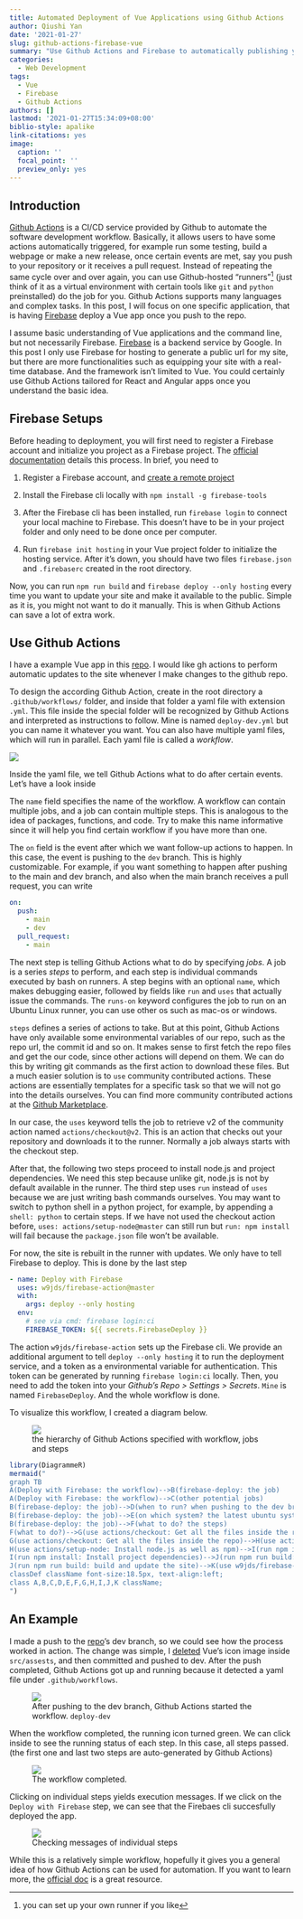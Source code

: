 ```yaml
---
title: Automated Deployment of Vue Applications using Github Actions
author: Qiushi Yan
date: '2021-01-27'
slug: github-actions-firebase-vue
summary: "Use Github Actions and Firebase to automatically publishing you Vue app"
categories:
  - Web Development
tags:
  - Vue
  - Firebase
  - Github Actions
authors: []
lastmod: '2021-01-27T15:34:09+08:00'
biblio-style: apalike
link-citations: yes
image:
  caption: ''
  focal_point: ''
  preview_only: yes
---
```


## Introduction

[Github Actions](https://docs.github.com/en/actions) is a CI/CD service provided by Github to automate the software development workflow. Basically, it allows users to have some actions automatically triggered, for example run some testing, build a webpage or make a new release, once certain events are met, say you push to your repository or it receives a pull request. Instead of repeating the same cycle over and over again, you can use Github-hosted "runners"^[you can set up your own runner if you like] (just think of it as a virtual environment with certain tools like `git` and `python` preinstalled) do the job for you. Github Actions supports many languages and complex tasks. In this post, I will focus on one specific application, that is having [Firebase](https://firebase.google.com/) deploy a Vue app once you push to the repo.

I assume basic understanding of Vue applications and the command line, but not necessarily Firebase. [Firebase](https://firebase.google.com/) is a backend service by Google. In this post I only use Firebase for hosting to generate a public url for my site, but there are more functionalities such as equipping your site with a real-time database.  And the framework isn't limited to Vue. You could certainly use Github Actions tailored for React and Angular apps once you understand the basic idea.

## Firebase Setups

Before heading to deployment, you will first need to register a Firebase account and initialize you project as a Firebase project. The [official documentation](https://firebase.google.com/docs/hosting) details this process. In brief, you need to

1. Register a Firebase account, and [create a remote project](https://firebase.google.com/docs/web/setup)

2. Install the Firebase cli locally with `npm install -g firebase-tools`

3. After the Firebase cli has been installed, run `firebase login` to connect your local machine to Firebase. This doesn't have to be in your project folder and only need to be done once per computer.

4. Run `firebase init hosting` in your Vue project folder to initialize the hosting service. After it's down, you should have two files `firebase.json` and `.firebaserc` created in the root directory.

Now, you can run `npm run build` and `firebase deploy --only hosting` every time you want to update your site and make it available to the public. Simple as it is, you might not want to do it manually. This is when Github Actions can save a lot of extra work.


## Use Github Actions

I have a example Vue app in this [repo](https://github.com/qiushiyan/chatroom). I would like gh actions to perform automatic updates to the site whenever I make changes to the github repo. 

To design the according Github Action,  create in the root directory a `.github/workflows/` folder, and inside that folder a yaml file with extension `.yml`. This file inside the special folder will be recognized by Github Actions and interpreted as instructions to follow. Mine is named `deploy-dev.yml` but you can name it whatever you want. You can also have multiple yaml files, which will run in parallel. Each yaml file is called a *workflow*.

![](create.jpg)

Inside the yaml file, we tell Github Actions what to do after certain events. Let's have a look inside

<script src="https://gist.github.com/qiushiyan/f9deb27ef09a8229661e8c309fa4e0a9.js"></script>

The `name` field specifies the name of the workflow. A workflow can contain multiple jobs, and a job can contain multiple steps. This is analogous to the idea of packages, functions, and code. Try to make this name informative since it will help you find certain workflow if you have more than one.

The `on` field is the event after which we want follow-up actions to happen. In this case, the event is pushing to the `dev` branch. This is highly customizable. For example, if you want something to happen after pushing to the main and dev branch, and also when the main branch receives a pull request, you can write

```yaml
on:
  push:
    - main
    - dev
  pull_request:
    - main
```

The next step is telling Github Actions what to do by specifying *jobs*. A job is a series *steps* to perform, and each step is individual commands executed by bash on runners. A step begins with an optional `name`, which makes debugging easier, followed by fields like `run` and `uses` that actually issue the commands. The `runs-on` keyword configures the job to run on an Ubuntu Linux runner, you can use other os such as mac-os or windows.

`steps` defines a series of actions to take. But at this point, Github Actions have only available some environmental variables of our repo, such as the repo url, the commit id and so on. It makes sense to first fetch the repo files and get the our code, since other actions will depend on them. We can do this by writing git commands as the first action to download these files. But a much easier solution is to `use` community contributed actions. These actions are essentially templates for a specific task so that we will not go into the details ourselves. You can find more community contributed actions at the [Github Marketplace](https://github.com/marketplace?type=actions).

In our case, the `uses` keyword tells the job to retrieve v2 of the community action named `actions/checkout@v2`. This is an action that checks out your repository and downloads it to the runner. Normally a job always starts with the checkout step.

After that, the following two steps proceed to install node.js and project dependencies. We need this step because unlike git, node.js is not by default available in the runner. The third step uses `run` instead of `uses` because we are just writing bash commands ourselves. You may want to switch to python shell in a python project, for example, by appending a `shell: python` to certain steps.  If we have not used the checkout action before, `uses: actions/setup-node@master` can still run but `run: npm install` will fail because the `package.json` file won't be available.

For now, the site is rebuilt in the runner with updates. We only have to tell Firebase to deploy. This is done by the last step

```yaml
- name: Deploy with Firebase
  uses: w9jds/firebase-action@master
  with:
    args: deploy --only hosting
  env:
    # see via cmd: firebase login:ci
    FIREBASE_TOKEN: ${{ secrets.FirebaseDeploy }}
```

The action `w9jds/firebase-action` sets up the Firebase cli. We provide an additional argument to tell `deploy --only hosting` it to run the deployment service, and a token as a environmental variable for authentication. This token can be generated by running `firebase login:ci` locally. Then, you need to add the token into your *Github's Repo > Settings > Secrets*.  `Mine` is named `FirebaseDeploy`. And the whole workflow is done.

To visualize this workflow, I created a diagram below.

<figure>
  <img src="diagram.jpg"/>
  <figcaption>the hierarchy of Github Actions specified with workflow, jobs and steps</figcaption>
</figure>

```r
library(DiagrammeR)
mermaid("
graph TB
A(Deploy with Firebase: the workflow)-->B(firebase-deploy: the job)
A(Deploy with Firebase: the workflow)-->C(other potential jobs)
B(firebase-deploy: the job)-->D(when to run? when pushing to the dev branch)
B(firebase-deploy: the job)-->E(on which system? the latest ubuntu system)
B(firebase-deploy: the job)-->F(what to do? the steps)
F(what to do?)-->G(use actions/checkout: Get all the files inside the repo)
G(use actions/checkout: Get all the files inside the repo)-->H(use actions/setup-node: Install node.js as well as npm)
H(use actions/setup-node: Install node.js as well as npm)-->I(run npm install: Install project dependencies)
I(run npm install: Install project dependencies)-->J(run npm run build: build and update the site)
J(run npm run build: build and update the site)-->K(use w9jds/firebase-action: Let Firebase to host the updated site)
classDef className font-size:18.5px, text-align:left;
class A,B,C,D,E,F,G,H,I,J,K className;
")
```

## An Example

I made a push to the [repo](https://github.com/qiushiyan/chatroom)'s dev branch, so we could see how the process worked in action. The change was simple, I [deleted](https://github.com/qiushiyan/chatroom/commit/e92989a0e219f59fe3b7110a976d1fe2c5592b09) Vue's icon image inside `src/assests`, and then committed and pushed to dev. After the push completed, Github Actions got up and running because it detected a yaml file under `.github/workflows`.

<figure>
  <img src="running.jpg"/>
  <figcaption>After pushing to the dev branch, Github Actions started the workflow. `deploy-dev`</figcaption>
</figure>


When the workflow completed, the running icon turned green. We can click inside to see the running status of each step. In this case, all steps passed. (the first one and last two steps are auto-generated by Github Actions)

<figure>
  <img src="steps.jpg"/>
  <figcaption>The workflow completed.</figcaption>
</figure>

Clicking on individual steps yields execution messages. If we click on the `Deploy with Firebase` step, we can see that the Firebaes cli succesfully deployed the app.

<figure>
  <img src="deployment.jpg"/>
  <figcaption>Checking messages of individual steps</figcaption>
</figure>

While this is a relatively simple workflow, hopefully it gives you a general idea of how Github Actions can be used for automation. If you want to learn more, the [official doc](https://docs.github.com/en/actions/learn-github-actions) is a great resource.